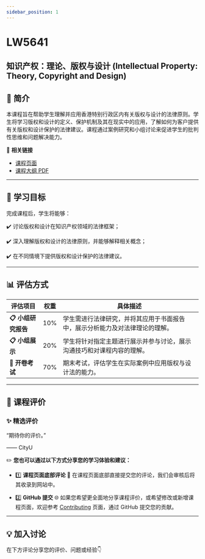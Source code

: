 ```yaml
---
sidebar_position: 1
---
```


# LW5641
## 知识产权：理论、版权与设计 (Intellectual Property: Theory, Copyright and Design)

## **📘 简介**
本课程旨在帮助学生理解并应用香港特别行政区内有关版权与设计的法律原则。学生将学习版权和设计的定义、保护机制及其在现实中的应用，了解如何为客户提供有关版权和设计保护的法律建议。课程通过案例研究和小组讨论来促进学生的批判性思维和问题解决能力。

🔗 **相关链接**
- [课程页面](https://www.cityu.edu.hk/catalogue/pg/202425/course/LW5641.htm)
- [课程大纲 PDF](https://www.cityu.edu.hk/catalogue/pg/202425/course/LW5641.pdf)

---

## **🎯 学习目标**

完成课程后，学生将能够：

✔️ 讨论版权和设计在知识产权领域的法律框架；

✔️ 深入理解版权和设计的法律原则，并能够解释相关概念；

✔️ 在不同情境下提供版权和设计保护的法律建议。

---

## **📊 评估方式**

| **评估项目**         | **权重** | **具体描述**                                                                                       |
|---------------------|---------|---------------------------------------------------------------------------------------------------|
| **📋 小组研究报告**   | 10%     | 学生需进行法律研究，并将其应用于书面报告中，展示分析能力及对法律理论的理解。                             |
| **📋 小组展示**       | 20%     | 学生将针对指定主题进行展示并参与讨论，展示沟通技巧和对课程内容的理解。                                 |
| **📂 开卷考试**       | 70%     | 期末考试，评估学生在实际案例中应用版权与设计法的能力。                                               |

---

## **💬 课程评价**

### ✨ **精选评价**
<div className={commentStyles.commentBox}>
    <p className={commentStyles.commentText}>
        “期待你的评价。”
    </p>
    <p className={commentStyles.commentAuthor}>—— CityU</p>
</div>

✏️ **您也可以通过以下方式分享您的学习体验和建议：**

- 1️⃣ **课程页面底部评论**
💬 在课程页面底部直接提交您的评论，我们会审核后将其收录到网站中。

- 2️⃣ **GitHub 提交**
🌐 如果您希望更全面地分享课程评价，或希望修改或新增课程页面，欢迎参考 [Contributing](https://penjc.github.io/CityU/contributing) 页面，通过 GitHub 提交您的贡献。

---

## **💡 加入讨论**

在下方评论分享您的评价、问题或经验👇
<Utterances />
